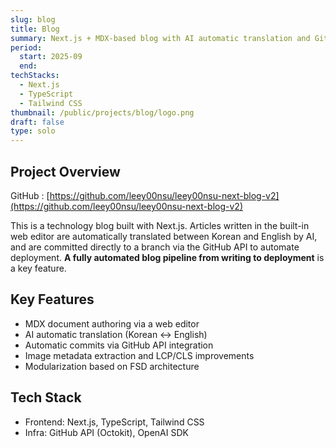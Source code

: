 ```yaml
---
slug: blog
title: Blog
summary: Next.js + MDX-based blog with AI automatic translation and GitHub integration
period:
  start: 2025-09
  end:
techStacks:
  - Next.js
  - TypeScript
  - Tailwind CSS
thumbnail: /public/projects/blog/logo.png
draft: false
type: solo
---
```


## Project Overview

GitHub : [https://github.com/leey00nsu/leey00nsu-next-blog-v2](https://github.com/leey00nsu/leey00nsu-next-blog-v2)

This is a technology blog built with Next.js. Articles written in the built-in web editor are automatically translated between Korean and English by AI, and are committed directly to a branch via the GitHub API to automate deployment.
**A fully automated blog pipeline from writing to deployment** is a key feature.

## Key Features

- MDX document authoring via a web editor
- AI automatic translation (Korean ↔ English)
- Automatic commits via GitHub API integration
- Image metadata extraction and LCP/CLS improvements
- Modularization based on FSD architecture

## Tech Stack

- Frontend: Next.js, TypeScript, Tailwind CSS
- Infra: GitHub API (Octokit), OpenAI SDK
